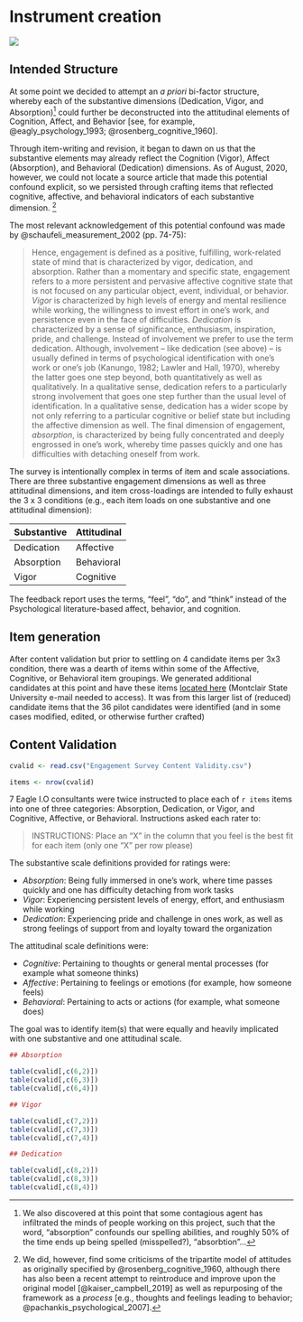 # Instrument creation

![](develop.jpg)

## Intended Structure {#ABCDAV}

At some point we decided to attempt an *a priori* bi-factor structure, whereby each of the substantive dimensions (Dedication, Vigor, and Absorption)[^1] could further be deconstructed into the attitudinal elements of Cognition, Affect, and Behavior [see, for example, @eagly_psychology_1993; @rosenberg_cognitive_1960]. 

Through item-writing and revision, it began to dawn on us that the substantive elements may already reflect the Cognition (Vigor), Affect (Absorption), and Behavioral (Dedication) dimensions. As of August, 2020, however, we could not locate a source article that made this potential confound explicit, so we persisted through crafting items that reflected cognitive, affective, and behavioral indicators of each substantive dimension. [^2]

The most relevant acknowledgement of this potential confound was made by @schaufeli_measurement_2002 (pp. 74-75):

>Hence, engagement is defined as a positive, fulfilling, work-related state of mind that is characterized by vigor, dedication, and absorption. Rather than a momentary and specific state, engagement refers to a more persistent and pervasive affective cognitive state that is not focused on any particular object, event, individual, or behavior. *Vigor* is characterized by high levels of energy and mental resilience while working, the willingness to invest effort in one’s work, and persistence even in the face of difficulties. *Dedication* is characterized by a sense of significance, enthusiasm, inspiration, pride, and challenge. Instead of involvement we prefer to use the term dedication. Although, involvement – like dedication (see above) – is usually defined in terms of psychological identification with one’s work or one’s job (Kanungo, 1982; Lawler and Hall, 1970), whereby the latter goes one step beyond, both quantitatively as well as qualitatively. In a qualitative sense, dedication refers to a particularly strong involvement that goes one step further than the usual level of identification. In a qualitative
sense, dedication has a wider scope by not only referring to a particular cognitive or belief state but including the affective dimension as well. The final dimension of engagement, *absorption*, is characterized by being fully concentrated and deeply engrossed in one’s work, whereby time passes quickly and one has difficulties with detaching oneself from work.

The survey is intentionally complex in terms of item and scale associations. There are three substantive engagement dimensions as well as three attitudinal dimensions, and item cross-loadings are intended to fully exhaust the 3 x 3 conditions (e.g., each item loads on one substantive and one attitudinal dimension): 

| Substantive    | Attitudinal   |
|----------------|---------------|
| Dedication     | Affective     |
| Absorption     | Behavioral    |
| Vigor          | Cognitive     |

The feedback report uses the terms, "feel", "do", and "think" instead of the Psychological literature-based affect, behavior, and cognition.

[^1]: We also discovered at this point that some contagious agent has infiltrated the minds of people working on this project, such that the word, "absorption" confounds our spelling abilities, and roughly 50% of the time ends up being spelled (misspelled?), "absorbtion"...

[^2]: We did, however, find some criticisms of the tripartite model of attitudes as originally specified by @rosenberg_cognitive_1960, although there has also been a recent attempt to reintroduce and improve upon the original model [@kaiser_campbell_2019] as well as repurposing of the framework as a *process* [e.g., thoughts and feelings leading to behavior; @pachankis_psychological_2007].

## Item generation

After content validation but prior to settling on 4 candidate items per 3x3 condition, there was a dearth of items within some of the Affective, Cognitive, or Behavioral item groupings. We generated additional candidates at this point and have these items [located here](https://docs.google.com/document/d/1whB4Ve4aDDl3bxx3dIlloouTDy1ScCcxrT3gK6s9DyU/edit?usp=sharing) (Montclair State University e-mail needed to access). It was from this larger list of (reduced) candidate items that the 36 pilot candidates were identified (and in some cases modified, edited, or otherwise further crafted)


## Content Validation {#CValid}

```r

cvalid <- read.csv("Engagement Survey Content Validity.csv")

items <- nrow(cvalid)

```

7 Eagle I.O consultants were twice instructed to place each of `r items` items into one of three categories: Absorption, Dedication, or Vigor, and Cognitive, Affective, or Behavioral. Instructions asked each rater to:

> INSTRUCTIONS: Place an "X" in the column that you feel is the best fit for each item (only one "X" per row please)

The substantive scale definitions provided for ratings were: 

+ *Absorption*: Being fully immersed in one’s work, where time passes quickly and one has difficulty detaching from work tasks
+ *Vigor*: Experiencing persistent levels of energy, effort, and enthusiasm while working
+ *Dedication*: Experiencing pride and challenge in ones work, as well as strong feelings of support from and loyalty toward the organization

The attitudinal scale definitions were:

+ *Cognitive*: Pertaining to thoughts or general mental processes (for example what someone thinks)
+ *Affective*: Pertaining to feelings or emotions (for example, how someone feels)
+ *Behavioral*: Pertaining to acts or actions (for example, what someone does) 

The goal was to identify item(s) that were equally and heavily implicated with one substantive and one attitudinal scale.

```r
## Absorption

table(cvalid[,c(6,2)])
table(cvalid[,c(6,3)])
table(cvalid[,c(6,4)])
```

```r
## Vigor

table(cvalid[,c(7,2)])
table(cvalid[,c(7,3)])
table(cvalid[,c(7,4)])
```

```r
## Dedication

table(cvalid[,c(8,2)])
table(cvalid[,c(8,3)])
table(cvalid[,c(8,4)])
```

